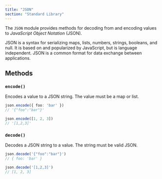 ```yaml
---
title: "JSON"
section: "Standard Library"
---
```


The `JSON` module provides methods for decoding from and encoding values to _JavaScript Object Notation_ (JSON).

JSON is a syntax for serializing maps, lists, numbers, strings, booleans, and null. It is based on and popularized by JavaScript, but is language independent. JSON is a common format for data exchange between applications.

## Methods

### `encode()`
Encodes a value to a JSON string. The value must be a map or list.

```typescript
json.encode({ foo: 'bar' })
// '{"foo":"bar"}'

json.encode([1, 2, 3])
// '[1,2,3]'
```

### `decode()`
Decodes a JSON string to a value. The string must be valid JSON.

```typescript
json.decode('{"foo":"bar"}')
// { foo: 'bar' }

json.decode('[1,2,3]')
// [1, 2, 3]
```